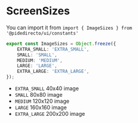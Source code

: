 
<Meta title='constants/ImageSizes' />

# ScreenSizes

You can import it from `import { ImageSizes } from '@pidedirecto/ui/constants'`

```ts
export const ImageSizes = Object.freeze({
    EXTRA_SMALL: 'EXTRA_SMALL',
    SMALL: 'SMALL',
    MEDIUM: 'MEDIUM',
    LARGE: 'LARGE',
    EXTRA_LARGE: 'EXTRA_LARGE',
});
```

-   `EXTRA_SMALL` 40x40 image
-   `SMALL` 80x80 image
-   `MEDIUM` 120x120 image
-   `LARGE` 160x160 image
-   `EXTRA_LARGE` 200x200 image
